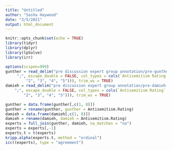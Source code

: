 ```yaml
---
title: "Untitled"
author: "Sasha Haywood"
date: "3/5/2021"
output: html_document
---
```


```r
knitr::opts_chunk$set(echo = TRUE)
library(tidyr)
library(dplyr)
library(lpSolve)
library(irr)
```

```r
options(scipen=999)
gunther = read_delim("pre discussion expert group annotation/pre-gunther-Jews2019.rep2.csv", 
     ";", escape_double = FALSE, col_types = cols(`Antisemitism Rating` = col_factor(levels = c("1", 
         "2", "3", "4", "5"))), trim_ws = TRUE)
damieh = read_delim("pre discussion expert group annotation/pre-damieh-Jews2019.rep2.csv", 
    ";", escape_double = FALSE, col_types = cols(`Antisemitism Rating` = col_factor(levels = c("1", 
        "2", "3", "4", "5"))), trim_ws = TRUE)

gunther = data.frame(gunther[,c(1, 8)])
gunther = rename(gunther, gunther = Antisemitism.Rating)
damieh = data.frame(damieh[,c(1, 8)])
damieh = rename(damieh, damieh = Antisemitism.Rating)
experts = full_join(gunther, damieh, na_matches = "na")
experts = experts[,-1]
experts.t = t(experts)
kripp.alpha(experts.t, method = "ordinal")
icc((experts), type = "agreement")
```